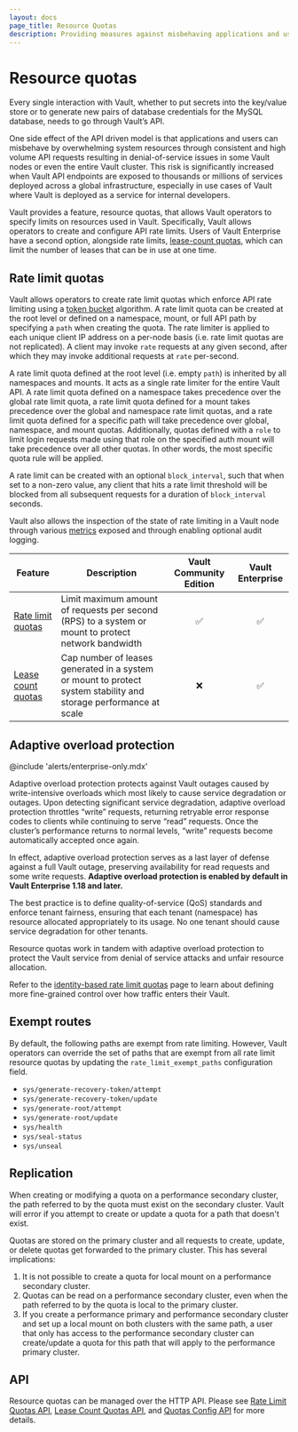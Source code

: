 ```yaml
---
layout: docs
page_title: Resource Quotas
description: Providing measures against misbehaving applications and users overdrawing resources in Vault.
---
```


# Resource quotas

Every single interaction with Vault, whether to put secrets into the key/value
store or to generate new pairs of database credentials for the MySQL database,
needs to go through Vault’s API.

One side effect of the API driven model is that applications and users can
misbehave by overwhelming system resources through consistent and high volume API
requests resulting in denial-of-service issues in some Vault nodes or even the
entire Vault cluster. This risk is significantly increased when Vault API endpoints
are exposed to thousands or millions of services deployed across a global infrastructure,
especially in use cases of Vault where Vault is deployed as a service for internal
developers.

Vault provides a feature, resource quotas, that allows Vault operators to specify
limits on resources used in Vault. Specifically, Vault allows operators to create
and configure API rate limits. Users of Vault Enterprise have a second option, alongside
rate limits, [lease-count quotas](/vault/docs/enterprise/lease-count-quotas), which can
limit the number of leases that can be in use at one time.

## Rate limit quotas

Vault allows operators to create rate limit quotas which enforce API rate
limiting using a [token bucket](https://en.wikipedia.org/wiki/Token_bucket) algorithm.
A rate limit quota can be created at the root level or defined on a namespace,
mount, or full API path by specifying a `path` when creating the quota. The rate
limiter is applied to each unique client IP address on a per-node basis (i.e. rate limit
quotas are not replicated). A client may invoke `rate` requests at any given second,
after which they may invoke additional requests at `rate` per-second.

A rate limit quota defined at the root level (i.e. empty `path`) is inherited by
all namespaces and mounts. It acts as a single rate limiter for the entire Vault
API. A rate limit quota defined on a namespace takes precedence over the global
rate limit quota, a rate limit quota defined for a mount takes precedence over
the global and namespace rate limit quotas, and a rate limit quota defined for
a specific path will take precedence over global, namespace, and mount quotas.
Additionally, quotas defined with a `role` to limit login requests made using
that role on the specified auth mount will take precedence over all other quotas.
In other words, the most specific quota rule will be applied.

A rate limit can be created with an optional `block_interval`, such that when set
to a non-zero value, any client that hits a rate limit threshold will be blocked
from all subsequent requests for a duration of `block_interval` seconds.

Vault also allows the inspection of the state of rate limiting in a Vault node
through various [metrics](/vault/docs/internals/telemetry/metrics/core-system#quota-metrics) exposed
and through enabling optional audit logging.

| Feature                                                                  | Description                                                                                                      | Vault Community Edition | Vault Enterprise |
| ------------------------------------------------------------------------ | ---------------------------------------------------------------------------------------------------------------- | :---------------------: | :--------------: |
| [Rate limit quotas](/vault/docs/configuration/create-rate-limit-quota)   | Limit maximum amount of requests per second (RPS) to a system or mount to protect network bandwidth              | &#9989;                 | &#9989;          |
| [Lease count quotas](/vault/docs/configuration/create-lease-count-quota) | Cap number of leases generated in a system or mount to protect system stability and storage performance at scale | &#10060;                | &#9989;          |


## Adaptive overload protection

@include 'alerts/enterprise-only.mdx'

Adaptive overload protection protects against Vault outages caused by
write-intensive overloads which most likely to cause service degradation or
outages. Upon detecting significant service degradation, adaptive overload
protection throttles “write” requests, returning retryable error response codes
to clients while continuing to serve “read” requests. Once the cluster’s
performance returns to normal levels, “write” requests become automatically
accepted once again.

In effect, adaptive overload protection serves as a last layer of defense
against a full Vault outage, preserving availability for read requests and some
write requests. **Adaptive overload protection is enabled by default in Vault
Enterprise 1.18 and later.**

The best practice is to define quality-of-service (QoS) standards and enforce
tenant fairness, ensuring that each tenant (namespace) has resource allocated
appropriately to its usage. No one tenant should cause service degradation for
other tenants. 

Resource quotas work in tandem with adaptive overload protection to protect the
Vault service from denial of service attacks and unfair resource allocation. 

Refer to the [identity-based rate limit
quotas](/vault/docs/configuration/identity-based-rate-limit) page to learn about
defining more fine-grained control over how traffic enters their Vault. 


## Exempt routes

By default, the following paths are exempt from rate limiting. However, Vault
operators can override the set of paths that are exempt from all rate limit
resource quotas by updating the `rate_limit_exempt_paths` configuration field.

- `sys/generate-recovery-token/attempt`
- `sys/generate-recovery-token/update`
- `sys/generate-root/attempt`
- `sys/generate-root/update`
- `sys/health`
- `sys/seal-status`
- `sys/unseal`

## Replication

When creating or modifying a quota on a performance secondary cluster, the path
referred to by the quota must exist on the secondary cluster. Vault will error if
you attempt to create or update a quota for a path that doesn't exist.

Quotas are stored on the primary cluster and all requests to create, update, or
delete quotas get forwarded to the primary cluster. This has several implications:

1. It is not possible to create a quota for local mount on a performance secondary
cluster.
1. Quotas can be read on a performance secondary cluster, even when the path
referred to by the quota is local to the primary cluster.
1. If you create a performance primary and performance secondary cluster and
set up a local mount on both clusters with the same path, a user that only has
access to the performance secondary cluster can create/update a quota for this
path that will apply to the performance primary cluster.


## API

Resource quotas can be managed over the HTTP API. Please see
[Rate Limit Quotas API](/vault/api-docs/system/rate-limit-quotas),
[Lease Count Quotas API](/vault/api-docs/system/lease-count-quotas), and [Quotas
Config API](/vault/api-docs/system/quotas-config) for more details.
